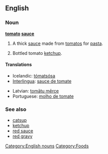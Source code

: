 ==English==

===Noun===
'''[[tomato]] [[sauce]]'''

# A thick [[sauce]] made from [[tomato]]s for [[pasta]].
# {{context|British|Australia|NZ}} Bottled tomato [[ketchup]].

====Translations====
{{trans-top|pasta sauce}}
* Icelandic: [[tómatsósa]] {{f}}
* [[Interlingua]]: [[sauce de tomate]]
{{trans-mid}}
* Latvian: [[tomātu mērce]] {{f}}
* Portuguese: [[molho de tomate]] {{m}}
{{trans-bottom}}

===See also===
* [[catsup]]
* [[ketchup]]
* [[red sauce]]
* [[red gravy]]

[[Category:English nouns]]
[[Category:Foods]]